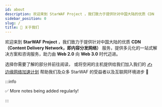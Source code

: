 ```yaml
---
id: about
description: 欢迎来到 StarWAF Project ，我们致力于提供针对中国大陆的优质 CDN （Content Delivery Network，即内容分发网络）服务，提供多元化的一站式解决方案和咨询服务，助力由 Web 2.0 向 Web 3.0 时代迈进。
sidebar_position: 0
slug: /
title: 👋 关于我们
---
```



欢迎来到 **StarWAF Project** ，我们致力于提供针对中国大陆的优质 **CDN （Content Delivery Network，即内容分发网络）** 服务，提供多元化的一站式解决方案和咨询服务，助力由 **Web 2.0** 向 **Web 3.0** 时代迈进。

选择你需要了解的部分并前往阅读， 或将空闲的主机提供给我们加入我们的 [✍️ 边缘网络加速计划](contribute/ "pageRef") 帮助我们及众多 StarWAF 的受益者以及互联网环境进步 :rocket:

:::info

✅ More notes being added regularly!

:::